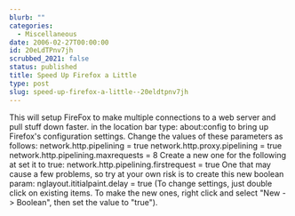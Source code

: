 ```yaml
---
blurb: ""
categories:
  - Miscellaneous
date: 2006-02-27T00:00:00
id: 20eLdTPnv7jh
scrubbed_2021: false
status: published
title: Speed Up Firefox a Little
type: post
slug: speed-up-firefox-a-little--20eldtpnv7jh
---
```


This will setup FireFox to make multiple connections to a web
server and pull stuff down faster. in the location bar type:
about:config to bring up Firefox's configuration settings. Change
the values of these parameters as follows: network.http.pipelining
= true network.http.proxy.pipelining = true
network.http.pipelining.maxrequests = 8 Create a new one for the
following at set it to true: network.http.pipelining.firstrequest =
true One that may cause a few problems, so try at your own risk is
to create this new boolean param: nglayout.ititialpaint.delay =
true (To change settings, just double click on existing items. To
make the new ones, right click and select "New -\> Boolean", then
set the value to "true").